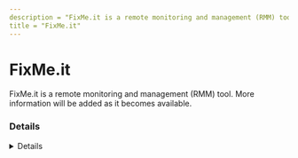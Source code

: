 ```yaml
---
description = "FixMe.it is a remote monitoring and management (RMM) tool. More information will be added as it becomes available."
title = "FixMe.it"
---
```




# FixMe.it

FixMe.it is a remote monitoring and management (RMM) tool. More information will be added as it becomes available.

### Details
<Details author={""}
         category={""}
         created={""}
         website={""}
         lastModified={"2-7-2024"}
         privileges={""}
         free={ false }
         verification={ false }
/>

#### Installation Paths
<Card code={ ["FixMeit Client.exe", "TiExpertStandalone.exe", "FixMeitClient*.exe", "TiExpertCore.exe", "FixMeit Unattended Access Setup.exe", "FixMeit Expert Setup.exe", "TiExpertCore.exe", "fixmeitclient.exe", "TiClientCore.exe", "TiClientHelper*.exe", "9380CC75B872221A7425D7503565B67580407F60"] }/>

#### Supported OS
<Badges color="warning" badges={ ["Windows"] }/>




### Forensic Artifacts




#### Network Artifacts
<EuiSpacer size="xl"/>
<NetworkArtifactsTable data={ [{"Description": "Known remote domains", "Domains": ["*.fixme.it", "*.techinline.net", "fixme.it", "*set.me", "*setme.net"], "Ports": []}] }/>




### Detections
- Detects potential network activity of FixMe RMM tool
  - [Sigma Rule](https://github.com/magicsword-io/LOLRMM/blob/main/detections/sigma/fixme_network_sigma.yml)
- Detects potential processes activity of FixMe RMM tool
  - [Sigma Rule](https://github.com/magicsword-io/LOLRMM/blob/main/detections/sigma/fixme_processes_sigma.yml)


